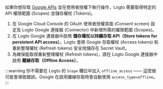 如果你想存取 [Google APIs](https://console.cloud.google.com/apis/library) 並在使用者授權下執行操作，Logto 需要取得特定的 API 權限範圍 (Scopes) 並儲存權杖 (Tokens)。

1. 在 Google Cloud Console 的 OAuth 使用者授權頁面 (Consent screen) 設定及 Logto Google 連接器 (Connector) 中新增所需的權限範圍 (Scopes)。
2. 在 Logto Google 連接器中啟用 **儲存權杖以持續存取 API（Store tokens for persistent API access）**。Logto 會將 Google 存取權杖 (Access tokens) 和重新整理權杖 (Refresh tokens) 安全地儲存在 Secret Vault。
3. 為確保能取得重新整理權杖 (Refresh tokens)，請在 Logto Google 連接器中啟用 **離線存取（Offline Access）**。

:::warning
你不需要在 Logto 的 `Scope` 欄位中加入 `offline_access` —— 這麼做可能會導致錯誤。Google 在啟用離線存取時會自動使用 `access_type=offline`。
:::
